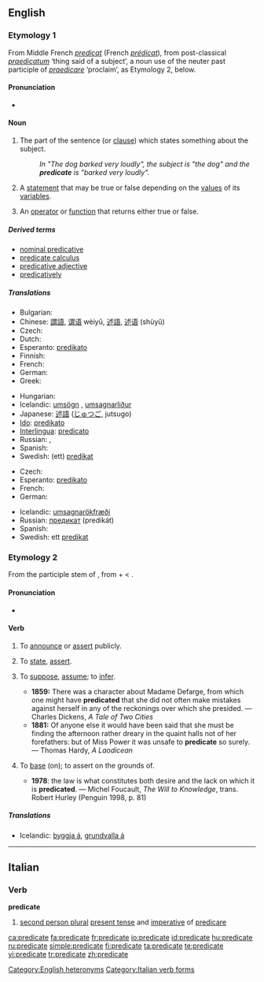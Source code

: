 {{wikipedia}}
==English==

===Etymology 1===
From Middle French ''[[predicat]]'' (French ''[[prédicat]]''), from post-classical {{etyl|la}} ''[[praedicatum]]'' ‘thing said of a subject’, a noun use of the neuter past participle of ''[[praedicare]]'' ‘proclaim’, as Etymology 2, below.

====Pronunciation====
* {{IPA|/ˈprɛdɪkət/}}

====Noun====
{{en-noun}}

# {{grammar}} The part of the sentence (or [[clause]]) which states something about the subject.
#: ''In "The dog barked very loudly", the subject is "the dog" and the '''predicate''' is "barked very loudly".''
# {{logic}} A [[statement]] that may be true or false depending on the [[value]]s of its [[variable]]s.
# {{computing}} An [[operator]] or [[function]] that returns either true or false.

=====Derived terms=====
* [[nominal predicative]]
* [[predicate calculus]]
* [[predicative adjective]]
* [[predicatively]]

=====Translations=====
{{trans-top|grammar}}
* Bulgarian: {{t+|bg|сказуемо|n|tr=skazuemo|sc=Cyrl}}
* Chinese: [[謂語]], [[谓语]] wèiyǔ, [[述語]], [[述语]] (shùyǔ)
* Czech: {{t-|cs|přísudek|m}}
* Dutch: {{t-|nl|gezegde|n}}
* Esperanto: [[predikato]]
* Finnish: {{t+|fi|predikaatti}}
* French: {{t+|fr|prédicat|m}}
* German: {{t+|de|Prädikat|n}}
* Greek: {{t+|el|κατηγόρημα|n|tr=katigórima|sc=Grek}}
{{trans-mid}}
* Hungarian: {{t-|hu|állítmány}}
* Icelandic: [[umsögn]] {{f}}, [[umsagnarliður]] {{m}}
* Japanese: [[述語]] ([[じゅつご]], jutsugo)
* [[Ido]]: [[predikato]] {{m}}
* [[Interlingua]]: [[predicato]]
* Russian: {{t+|ru|сказуемое|m|tr=skazújemoje|sc=Cyrl}}, {{t+|ru|предикат|m|tr=predikát|sc=Cyrl}}
* Spanish: {{t-|es|predicado|m}}
* Swedish: (ett) [[predikat]]
{{trans-bottom}}

{{trans-top|logic}}
* Czech: {{t-|cs|predikát|m}}
* Esperanto: [[predikato]]
* French: {{t+|fr|prédicat|m}}
* German: {{t+|de|Prädikat|n}}
{{trans-mid}}
* Icelandic: [[umsagnarökfræði]] {{f}}
* Russian: [[предикат]] (predikát) {{m}}
* Spanish: {{t-|es|predicado|m}}
* Swedish: ett [[predikat]]
{{trans-bottom}}

===Etymology 2===
From the participle stem of {{etyl|la}} {{term|praedicare}}, from {{term|prae-||pre-}} + {{term|dicare||to proclaim}} < {{term|dicere||to say, tell}}.

====Pronunciation====
* {{IPA|/ˈprɛdɪˌkeɪt/}}

====Verb====
{{en-verb|predicat|ing}}

# {{transitive}} To [[announce]] or [[assert]] publicly.
# {{context|transitive|logic}} To [[state]], [[assert]].
# {{transitive}} To [[suppose]], [[assume]]; to [[infer]].
#* '''1859:''' There was a character about Madame Defarge, from which one might have '''predicated''' that she did not often make mistakes against herself in any of the reckonings over which she presided. — Charles Dickens, ''A Tale of Two Cities''
#* '''1881:''' Of anyone else it would have been said that she must be finding the afternoon rather dreary in the quaint halls not of her forefathers:  but of Miss Power it was unsafe to '''predicate''' so surely. — Thomas Hardy, ''A Laodicean''
# {{transitive|originally US}} To [[base]] (on); to assert on the grounds of.
#* '''1978''': the law is what constitutes both desire and the lack on which it is '''predicated'''. — Michel Foucault, ''The Will to Knowledge'', trans. Robert Hurley (Penguin 1998, p. 81)

=====Translations=====
{{trans-top|to base on, to assert on the grounds of}}
* Icelandic: [[byggja á]], [[grundvalla á]]
{{trans-mid}}
{{trans-bottom}}

[[Category:English heteronyms]]

----

==Italian==

===Verb===
'''predicate'''

# [[second person plural]] [[present tense]] and [[imperative]] of [[predicare]]

[[Category:Italian verb forms]]

[[ca:predicate]]
[[fa:predicate]]
[[fr:predicate]]
[[io:predicate]]
[[id:predicate]]
[[hu:predicate]]
[[ru:predicate]]
[[simple:predicate]]
[[fi:predicate]]
[[ta:predicate]]
[[te:predicate]]
[[vi:predicate]]
[[tr:predicate]]
[[zh:predicate]]